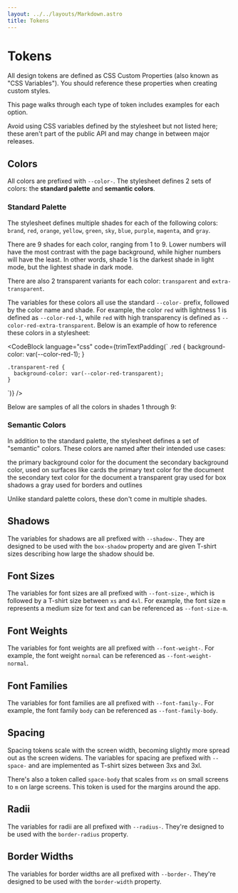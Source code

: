 ```yaml
---
layout: ../../layouts/Markdown.astro
title: Tokens
---
```



# Tokens

All design tokens are defined as CSS Custom Properties (also known as "CSS
Variables"). You should reference these properties when creating custom
styles.

This page walks through each type of token includes examples for each option.

<div class="alert warning">
  Avoid using CSS variables defined by the stylesheet but not listed here; these
  aren't part of the public API and may change in between major releases.
</div>

## Colors

All colors are prefixed with `--color-`. The stylesheet defines 2 sets
of colors: the **standard palette** and **semantic colors**.

### Standard Palette

The stylesheet defines multiple shades for each of the following colors:
`brand`, `red`, `orange`, `yellow`, `green`, `sky`, `blue`, `purple`, `magenta`,
and `gray`.

There are 9 shades for each color, ranging from 1 to 9. Lower numbers will
have the most contrast with the page background, while higher numbers will
have the least. In other words, shade 1 is the darkest shade in light mode,
but the lightest shade in dark mode.

There are also 2 transparent variants for each color: `transparent` and
`extra-transparent`.

The variables for these colors all use the standard `--color-` prefix,
followed by the color name and shade. For example, the color `red` with
lightness 1 is defined as `--color-red-1`, while `red` with high
transparency is defined as `--color-red-extra-transparent`. Below is an
example of how to reference these colors in a stylesheet:

<CodeBlock
  language="css"
  code={trimTextPadding(`
    .red {
      background-color: var(--color-red-1);
    }

    .transparent-red {
      background-color: var(--color-red-transparent);
    }
  `)}
/>

Below are samples of all the colors in shades 1 through 9:

<ColorsContainer>
  <ColorRow name="brand" />
  <ColorRow name="red" />
  <ColorRow name="orange" />
  <ColorRow name="yellow" />
  <ColorRow name="green" />
  <ColorRow name="sky" />
  <ColorRow name="blue" />
  <ColorRow name="purple" />
  <ColorRow name="magenta" />
  <ColorRow name="gray" />
</ColorsContainer>

### Semantic Colors

In addition to the standard palette, the stylesheet defines a set of
"semantic" colors. These colors are named after their intended use cases:

<SemanticColor name="body">
  the primary background color for the document
</SemanticColor>
<SemanticColor name="body-alt">
  the secondary background color, used on surfaces like cards
</SemanticColor>
<SemanticColor name="body-text">
  the primary text color for the document
</SemanticColor>
<SemanticColor name="body-text-alt">
  the secondary text color for the document
</SemanticColor>
<SemanticColor name="shadow">
  a transparent gray used for box shadows
</SemanticColor>
<SemanticColor name="outline">
  a gray used for borders and outlines
</SemanticColor>

Unlike standard palette colors, these don't come in multiple shades.

## Shadows

The variables for shadows are all prefixed with `--shadow-`. They are
designed to be used with the `box-shadow` property and are given T-shirt
sizes describing how large the shadow should be.

<ShadowExample size="none" />
<ShadowExample size="s" />
<ShadowExample size="m" />
<ShadowExample size="l" />
<ShadowExample size="xl" />


## Font Sizes

The variables for font sizes are all prefixed with `--font-size-`, which
is followed by a T-shirt size between `xs` and `4xl`. For example, the
font size `m` represents a medium size for text and can be referenced as
`--font-size-m`.

<div class="card">
  <FontExample propName="size" propValue="xs" />
  <FontExample propName="size" propValue="s" />
  <FontExample propName="size" propValue="m" />
  <FontExample propName="size" propValue="l" />
  <FontExample propName="size" propValue="xl" />
  <FontExample propName="size" propValue="2xl" />
  <FontExample propName="size" propValue="3xl" />
  <FontExample propName="size" propValue="4xl" />
</div>

## Font Weights

The variables for font weights are all prefixed with `--font-weight-`. For
example, the font weight `normal` can be referenced as `--font-weight-normal`.

<div class="card">
  <FontExample propName="weight" propValue="light" />
  <FontExample propName="weight" propValue="normal" />
  <FontExample propName="weight" propValue="semibold" />
  <FontExample propName="weight" propValue="bold" />
  <FontExample propName="weight" propValue="black" />
</div>

## Font Families

The variables for font families are all prefixed with `--font-family-`. For
example, the font family `body` can be referenced as `--font-family-body`.

<div class="card">
  <FontExample propName="family" propValue="body" />
  <FontExample propName="family" propValue="heading" />
  <FontExample propName="family" propValue="mono" />
</div>

## Spacing

Spacing tokens scale with the screen width, becoming slightly more spread out
as the screen widens. The variables for spacing are prefixed with `--space-`
and are implemented as T-shirt sizes between 3xs and 3xl.

There's also a token called `space-body` that scales from `xs` on small
screens to `m` on large screens. This token is used for the margins around the
app.

<div class="card">
  <SpacingExample space="3xs" />
  <SpacingExample space="2xs" />
  <SpacingExample space="xs" />
  <SpacingExample space="s" />
  <SpacingExample space="m" />
  <SpacingExample space="l" />
  <SpacingExample space="xl" />
  <SpacingExample space="2xl" />
  <SpacingExample space="3xl" />
</div>

## Radii

The variables for radii are all prefixed with `--radius-`. They're designed to
be used with the `border-radius` property.

<div class="flow">
  <BorderExample propName="radius" propValue="none" />
  <BorderExample propName="radius" propValue="s" />
  <BorderExample propName="radius" propValue="m" />
  <BorderExample propName="radius" propValue="l" />
  <BorderExample propName="radius" propValue="xl" />
  <BorderExample propName="radius" propValue="2xl" />
  <BorderExample propName="radius" propValue="full" />
</div>

## Border Widths

The variables for border widths are all prefixed with `--border-`. They're
designed to be used with the `border-width` property.

<div class="flow">
  <BorderExample propName="border" propValue="none" />
  <BorderExample propName="border" propValue="s" />
  <BorderExample propName="border" propValue="m" />
  <BorderExample propName="border" propValue="l" />
  <BorderExample propName="border" propValue="xl" />
</div>
